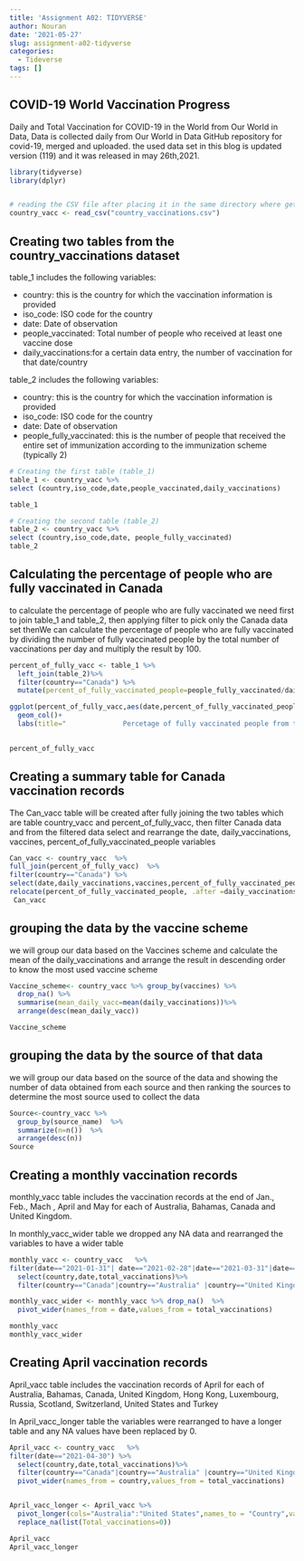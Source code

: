 ```yaml
---
title: 'Assignment A02: TIDYVERSE'
author: Nouran
date: '2021-05-27'
slug: assignment-a02-tidyverse
categories:
  - Tideverse
tags: []
---
```

 

## COVID-19 World Vaccination Progress

Daily and Total Vaccination for COVID-19 in the World from Our World in Data, Data is collected daily from Our World in Data GitHub repository for covid-19, merged and uploaded.
the used data set in this blog is updated version (119) and it was released in may 26th,2021.

```r
library(tidyverse)
library(dplyr)


# reading the CSV file after placing it in the same directory where getdw() was used to determine the current directory
country_vacc <- read_csv("country_vaccinations.csv") 


```

## Creating two tables from the country_vaccinations dataset

table_1 includes the following variables:

* country: this is the country for which the vaccination information is provided
* iso_code: ISO code for the country
* date: Date of observation
* people_vaccinated: Total number of people who received at least one vaccine dose
* daily_vaccinations:for a certain data entry, the number of vaccination for that date/country

table_2 includes the following variables:

* country: this is the country for which the vaccination information is provided
* iso_code: ISO code for the country
* date: Date of observation
* people_fully_vaccinated:  this is the number of people that received the entire set of immunization according to the immunization scheme (typically 2)



```r

# Creating the first table (table_1)
table_1 <- country_vacc %>%
select (country,iso_code,date,people_vaccinated,daily_vaccinations)

table_1

# Creating the second table (table_2)
table_2 <- country_vacc %>%
select (country,iso_code,date, people_fully_vaccinated) 
table_2
```


## Calculating the percentage of people who are fully vaccinated in Canada

to calculate the percentage of people who are fully vaccinated we need first to join table_1 and table_2, then applying filter to pick only the Canada data set thenWe can calculate the percentage of people who are fully vaccinated by dividing the number of fully vaccinated people by the total number of vaccinations per day and multiply the result by 100.



```r
percent_of_fully_vacc <- table_1 %>%
  left_join(table_2)%>%
  filter(country=="Canada") %>%
  mutate(percent_of_fully_vaccinated_people=people_fully_vaccinated/daily_vaccinations*100)

ggplot(percent_of_fully_vacc,aes(date,percent_of_fully_vaccinated_people))+
  geom_col()+
  labs(title="              Percetage of fully vaccinated people from the daily vaccination",x="Date",y="percentage of fully vaccinated")
 

percent_of_fully_vacc
```


## Creating a summary table for Canada vaccination records

The Can_vacc table will be created after fully joining the two tables which are table country_vacc and percent_of_fully_vacc, then filter Canada data and from the filtered data select and rearrange the date, daily_vaccinations, vaccines, percent_of_fully_vaccinated_people variables 

```r
Can_vacc <- country_vacc  %>%
full_join(percent_of_fully_vacc)  %>%
filter(country=="Canada") %>%
select(date,daily_vaccinations,vaccines,percent_of_fully_vaccinated_people)%>%
relocate(percent_of_fully_vaccinated_people, .after =daily_vaccinations )
 Can_vacc
```



## grouping the data by the vaccine scheme

we will group our data based on  the Vaccines scheme and calculate the mean of the daily_vaccinations and arrange the result in descending order to know the most used vaccine scheme

```r
Vaccine_scheme<- country_vacc %>% group_by(vaccines) %>% 
  drop_na() %>% 
  summarise(mean_daily_vacc=mean(daily_vaccinations))%>%
  arrange(desc(mean_daily_vacc))

Vaccine_scheme
```


## grouping the data by the source of that data 

we will group our data based on the source of the data and showing the number of data obtained from each source and then ranking the sources to determine the most source used to collect the data 

```r
Source<-country_vacc %>% 
  group_by(source_name)  %>% 
  summarize(n=n())  %>% 
  arrange(desc(n))
Source
```

## Creating a monthly vaccination records

monthly_vacc table includes the vaccination records at the end of Jan., Feb., Mach , April and May for each of Australia, Bahamas, Canada and United Kingdom.

In monthly_vacc_wider table we dropped any NA data and rearranged the variables to have a wider table 


```r
monthly_vacc <- country_vacc   %>%
filter(date=="2021-01-31"| date=="2021-02-28"|date=="2021-03-31"|date=="2021-04-30"|date=="2021-05-20") %>%
  select(country,date,total_vaccinations)%>%
  filter(country=="Canada"|country=="Australia" |country=="United Kingdom"|country=="Bahamas")

monthly_vacc_wider <- monthly_vacc %>% drop_na()  %>% 
  pivot_wider(names_from = date,values_from = total_vaccinations)

monthly_vacc
monthly_vacc_wider
```


## Creating April vaccination records

April_vacc table includes the vaccination records of April for each of Australia, Bahamas, Canada, United Kingdom, Hong Kong, Luxembourg, Russia, Scotland, Switzerland, United States and Turkey

In April_vacc_longer table the variables  were rearranged to have a longer table and any NA values have been replaced by 0.

```r
April_vacc <- country_vacc   %>%
filter(date=="2021-04-30") %>%
  select(country,date,total_vaccinations)%>%
  filter(country=="Canada"|country=="Australia" |country=="United Kingdom"|country=="Bahamas"|country=="Hong Kong"|country=="Luxembourg"|country=="Russia"|country=="Scotland"|country=="Switzerland"|country=="United States"|country=="Turkey") %>%
  pivot_wider(names_from = country,values_from = total_vaccinations)


April_vacc_longer <- April_vacc %>%
  pivot_longer(cols="Australia":"United States",names_to = "Country",values_to = "Total_vaccinations") %>%
  replace_na(list(Total_vaccinations=0))

April_vacc
April_vacc_longer
```

